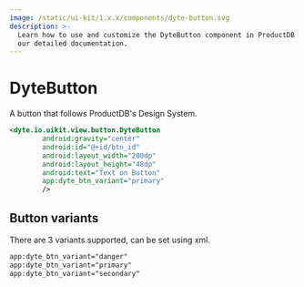 ```yaml
---
image: /static/ui-kit/1.x.x/components/dyte-button.svg
description: >-
  Learn how to use and customize the DyteButton component in ProductDB's Android with
  our detailed documentation.
---
```


# DyteButton

A button that follows ProductDB's Design System.

```xml
<dyte.io.uikit.view.button.DyteButton
        android:gravity="center"
        android:id="@+id/btn_id"
        android:layout_width="200dp"
        android:layout_height="48dp"
        android:text="Text on Button"
        app:dyte_btn_variant="primary"
        />
```

## Button variants

There are 3 variants supported, can be set using xml.

```xml
app:dyte_btn_variant="danger"
app:dyte_btn_variant="primary"
app:dyte_btn_variant="secondary"
```

<head>
  <title>Android DyteButton</title>
</head>
